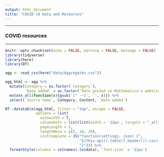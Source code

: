 ```yaml
---
output: html_document
title: "COVID-19 Data and Resources"
---
```


<style type="text/css">
.navbar-header  {
    margin-left: -160px !important;
}
.main-container {
  max-width: 1500px;
  margin-left: auto;
  margin-right: auto;
}
</style>


******
### COVID resources
******

```r
knitr::opts_chunk$set(echo = FALSE, warning = FALSE, message = FALSE)
library(tidyverse)
library(here)
library(DT)

agg <- read_csv(here("data/Aggregates.csv"))
```

```r
agg_html <- agg %>%
  mutate(Category = as.factor(`Category`),
         `Date added` = as.factor(`Date posted on Mathematica's website`)) %>%
  mutate_all(function(x){gsub('[^ -~]', '', x)}) %>%
  select(`Source name`, Category, Content, `Date added`)

DT::datatable(agg_html, filter = "top", escape = FALSE,
              options = list(
                autowidth = T,
                columnDefs = list(list(width = '12px', targets = "_all")),
                pageLength = 5, 
                lengthMenu = c(5, 10, 20), 
                initComplete = JS("function(settings, json) {",
                                  "$(this.api().table().header()).css({'font-size': '12px', 'background-color': '#2c3c54', 'color': '#fff'});",
                                  "}"))) %>%  
  formatStyle(columns = colnames(.$x$data), `font-size` = '12px')
```
